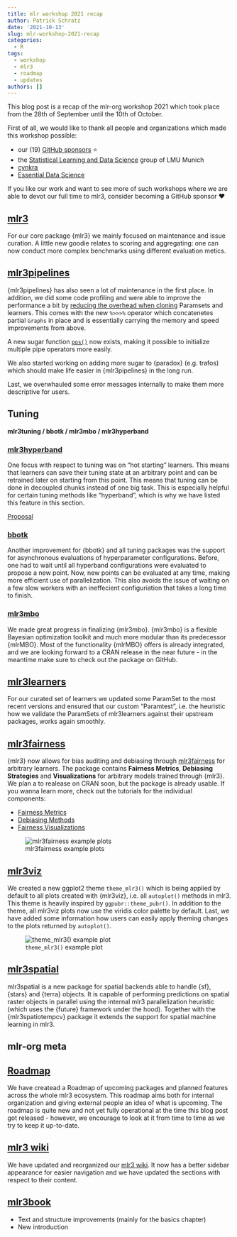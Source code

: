 ```yaml
---
title: mlr workshop 2021 recap
author: Patrick Schratz
date: '2021-10-13'
slug: mlr-workshop-2021-recap
categories:
  - R
tags:
  - workshop
  - mlr3
  - roadmap
  - updates
authors: []
---
```


This blog post is a recap of the mlr-org workshop 2021 which took place from the 28th of September until the 10th of October.

First of all, we would like to thank all people and organizations which made this workshop possible:

- our (19) [GitHub sponsors](https://github.com/sponsors/mlr-org) ⭐️
- the [Statistical Learning and Data Science](https://www.slds.stat.uni-muenchen.de/) group of LMU Munich
- [cynkra](https://cynkra.com/)
- [Essential Data Science](https://www.essentialds.de/)

If you like our work and want to see more of such workshops where we are able to devot our full time to mlr3, consider becoming a GitHub sponsor ❤️

## [mlr3](https://github.com/mlr-org/mlr3)

For our core package {mlr3} we mainly focused on maintenance and issue curation.
A little new goodie relates to scoring and aggregating: one can now conduct more complex benchmarks using different evaluation metics.

## [mlr3pipelines](https://github.com/mlr-org/mlr3pipelines)

{mlr3pipelines} has also seen a lot of maintenance in the first place.
In addition, we did some code profiling and were able to improve the performance a bit by [reducing the overhead when cloning](https://github.com/mlr-org/mlr3pipelines/pull/622) Paramsets and learners.
This comes with the new `%>>>%` operator which concatenetes partial `Graphs` in place and is essentially carrying the memory and speed improvements from above.

A new sugar function [`pos()`](https://mlr3pipelines.mlr-org.com/dev/reference/po.html) now exists, making it possible to initialize multiple pipe operators more easily.

We also started working on adding more sugar to {paradox} (e.g. trafos) which should make life easier in {mlr3pipelines} in the long run.

Last, we overwhauled some error messages internally to make them more descriptive for users.

## Tuning

**mlr3tuning / bbotk / mlr3mbo / mlr3hyperband**

### [mlr3hyperband](https://github.com/mlr-org/mlr3hyperband)

One focus with respect to tuning was on "hot starting" learners.
This means that learners can save their tuning state at an arbitrary point and can be retrained later on starting from this point.
This means that tuning can be done in decoupled chunks instead of one big task.
This is especially helpful for certain tuning methods like "hyperband", which is why we have listed this feature in this section.

[Proposal](https://github.com/mlr-org/mlr3/issues/716)

### [bbotk](https://github.com/mlr-org/bbotk)

Another improvement for {bbotk} and all tuning packages was the support for asynchronous evaluations of hyperparameter configurations.
Before, one had to wait until all hyperband configurations were evaluated to propose a new point.
Now, new points can be evaluated at any time, making more efficient use of parallelization.
This also avoids the issue of waiting on a few slow workers with an ineffecient configuriation that takes a long time to finish.

### [mlr3mbo](https://github.com/mlr-org/mlr3mbo)

We made great progress in finalizing {mlr3mbo}.
{mlr3mbo} is a flexible Bayesian optimization toolkit and much more modular than its predecessor {mlrMBO}.
Most of the functionality {mlrMBO} offers is already integrated, and we are looking forward to a CRAN release in the near future - in the meantime make sure to check out the package on GitHub.

## [mlr3learners](https://github.com/mlr-org/mlr3learners)

For our curated set of learners we updated some ParamSet to the most recent versions and ensured that our custom "Paramtest", i.e. the heuristic how we validate the ParamSets of mlr3learners against their upstream packages, works again smoothly.

## [mlr3fairness](https://github.com/mlr-org/mlr3fairness)

{mlr3} now allows for bias auditing and debiasing through [mlr3fairness](https://github.com/mlr-org/mlr3fairness/) for arbitrary learners.
The package contains **Fairness Metrics**, **Debiasing Strategies** and **Visualizations** for
arbitrary models trained through {mlr3}.
We plan a to realease on CRAN soon, but the package is already usable.
If you wanna learn more, check out the tutorials for the individual components:

- [Fairness Metrics](https://mlr3fairness.mlr-org.com/articles/measures-vignette.html)
- [Debiasing Methods](https://mlr3fairness.mlr-org.com/articles/debiasing-vignette.html)
- [Fairness Visualizations](https://mlr3fairness.mlr-org.com/articles/visualization-vignette.html)

![mlr3fairness example plots](mlr3fairness-example.png)

## [mlr3viz](https://github.com/mlr-org/mlr3viz)

We created a new ggplot2 theme `theme_mlr3()` which is being applied by default to all plots created with {mlr3viz}, i.e. all `autoplot()` methods in mlr3.
This theme is heavily inspired by `ggpubr::theme_pubr()`.
In addition to the theme, all mlr3viz plots now use the viridis color palette by default.
Last, we have added some information how users can easily apply theming changes to the plots returned by `autoplot()`.

![`theme_mlr3()` example plot](theme-mlr3-example.png)

## [mlr3spatial](https://github.com/mlr-org/mlr3spatial)

mlr3spatial is a new package for spatial backends able to handle {sf}, {stars} and {terra} objects.
It is capable of performing predictions on spatial raster objects in parallel using the internal mlr3 parallelization heuristic (which uses the {future} framework under the hood).
Together with the {mlr3spatiotempcv} package it extends the support for spatial machine learning in mlr3.

## mlr-org meta

## [Roadmap](https://github.com/orgs/mlr-org/projects/6)

We have createad a Roadmap of upcoming packages and planned features across the whole mlr3 ecosystem.
This roadmap aims both for internal organization and giving external people an idea of what is upcoming.
The roadmap is quite new and not yet fully operational at the time this blog post got released - however, we encourage to look at it from time to time as we try to keep it up-to-date.


## [mlr3 wiki](https://github.com/mlr-org/mlr3/wiki)

We have updated and reorganized our [mlr3 wiki](https://github.com/mlr-org/mlr3/wiki).
It now has a better sidebar appearance for easier navigation and we have updated the sections with respect to their content.

## [mlr3book](https://mlr3book.mlr-org.com)

- Text and structure improvements (mainly for the basics chapter)
- New introduction
